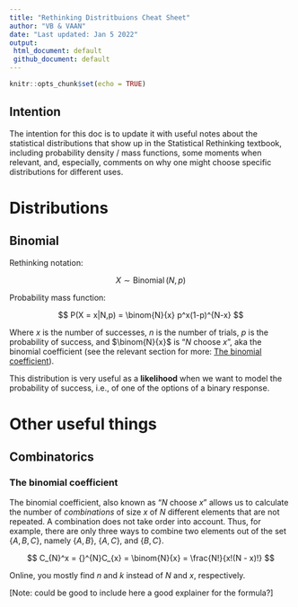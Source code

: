 ```yaml
---
title: "Rethinking Distritbuions Cheat Sheet"
author: "VB & VAAN"
date: "Last updated: Jan 5 2022"
output: 
 html_document: default
 github_document: default
---
```


```r
knitr::opts_chunk$set(echo = TRUE)
```

## Intention

The intention for this doc is to update it with useful notes about the statistical distributions that show up in the Statistical Rethinking textbook, including probability density / mass functions, some moments when relevant, and, especially, comments on why one might choose specific distributions for different uses.

# Distributions

## Binomial

Rethinking notation:

$$ X \sim \operatorname{Binomial}(N, p) $$

Probability mass function:

$$ P(X = x|N,p) = \binom{N}{x} p^x(1-p)^{N-x} $$

Where $x$ is the number of successes, $n$ is the number of trials, $p$ is the probability of success, and $\binom{N}{x}$ is "$N$ choose $x$", aka the binomial coefficient (see the relevant section for more: [The binomial coefficient]).

This distribution is very useful as a **likelihood** when we want to model the probability of success, i.e., of one of the options of a binary response.

# Other useful things

## Combinatorics

### The binomial coefficient

The binomial coefficient, also known as "$N$ choose $x$" allows us to calculate the number of *combinations* of size $x$ of $N$ different elements that are not repeated. A combination does not take order into account. Thus, for example, there are only three ways to combine two elements out of the set $\{A, B, C\}$, namely $\{A, B\}$, $\{A, C\}$, and $\{B, C\}$.
 
 $$ C_{N}^x = {}^{N}C_{x} = \binom{N}{x} = \frac{N!}{x!(N - x)!} $$
 
Online, you mostly find $n$ and $k$ instead of $N$ and $x$, respectively.

[Note: could be good to include here a good explainer for the formula?]
